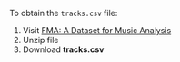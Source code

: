 To obtain the `tracks.csv` file: 

1. Visit [FMA: A Dataset for Music Analysis](https://archive.ics.uci.edu/dataset/386/fma+a+dataset+for+music+analysis)
2. Unzip file
3. Download **tracks.csv**
